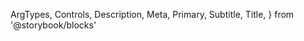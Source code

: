   ArgTypes,
  Controls,
  Description,
  Meta,
  Primary,
  Subtitle,
  Title,
} from '@storybook/blocks'


<Meta of={EmojiStories} />

<Title />

<Subtitle />

<Description />

---

> **Its is important to note that to be able to use this component, you must
> have loaded the `emoji-mart` data first:**
>
> ```js
> import data from '@emoji-mart/data'
> import { init } from 'emoji-mart'
>
> init({ data })
> ```
>
> **See https://github.com/missive/emoji-mart#-emoji-component for more
> information**.

---

## Props

On top of all the props, attributes and event handler you can set on a
`<div />` element, the component accepts the following props:

<ArgTypes />

## Playground

<Primary />

<Controls />
